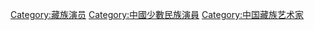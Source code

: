[[Category:藏族演员|Category:藏族演员]]
[[Category:中國少數民族演員|Category:中國少數民族演員]]
[[Category:中国藏族艺术家|Category:中国藏族艺术家]]